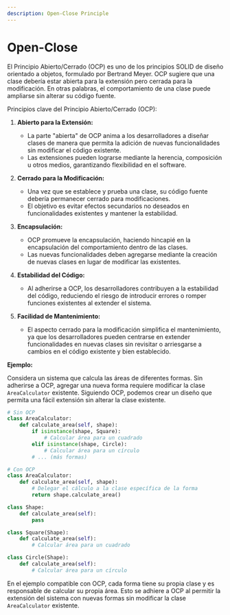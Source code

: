 ```yaml
---
description: Open-Close Principle
---
```


# Open-Close

El Principio Abierto/Cerrado (OCP) es uno de los principios SOLID de diseño orientado a objetos, formulado por Bertrand Meyer. OCP sugiere que una clase debería estar abierta para la extensión pero cerrada para la modificación. En otras palabras, el comportamiento de una clase puede ampliarse sin alterar su código fuente.

Principios clave del Principio Abierto/Cerrado (OCP):

1. **Abierto para la Extensión:**
   - La parte "abierta" de OCP anima a los desarrolladores a diseñar clases de manera que permita la adición de nuevas funcionalidades sin modificar el código existente.
   - Las extensiones pueden lograrse mediante la herencia, composición u otros medios, garantizando flexibilidad en el software.

2. **Cerrado para la Modificación:**
   - Una vez que se establece y prueba una clase, su código fuente debería permanecer cerrado para modificaciones.
   - El objetivo es evitar efectos secundarios no deseados en funcionalidades existentes y mantener la estabilidad.

3. **Encapsulación:**
   - OCP promueve la encapsulación, haciendo hincapié en la encapsulación del comportamiento dentro de las clases.
   - Las nuevas funcionalidades deben agregarse mediante la creación de nuevas clases en lugar de modificar las existentes.

4. **Estabilidad del Código:**
   - Al adherirse a OCP, los desarrolladores contribuyen a la estabilidad del código, reduciendo el riesgo de introducir errores o romper funciones existentes al extender el sistema.

5. **Facilidad de Mantenimiento:**
   - El aspecto cerrado para la modificación simplifica el mantenimiento, ya que los desarrolladores pueden centrarse en extender funcionalidades en nuevas clases sin revisitar o arriesgarse a cambios en el código existente y bien establecido.

**Ejemplo:**

Considera un sistema que calcula las áreas de diferentes formas. Sin adherirse a OCP, agregar una nueva forma requiere modificar la clase `AreaCalculator` existente. Siguiendo OCP, podemos crear un diseño que permita una fácil extensión sin alterar la clase existente.

```python
# Sin OCP
class AreaCalculator:
    def calculate_area(self, shape):
        if isinstance(shape, Square):
            # Calcular área para un cuadrado
        elif isinstance(shape, Circle):
            # Calcular área para un círculo
        # ... (más formas)

# Con OCP
class AreaCalculator:
    def calculate_area(self, shape):
        # Delegar el cálculo a la clase específica de la forma
        return shape.calculate_area()

class Shape:
    def calculate_area(self):
        pass

class Square(Shape):
    def calculate_area(self):
        # Calcular área para un cuadrado

class Circle(Shape):
    def calculate_area(self):
        # Calcular área para un círculo
```

En el ejemplo compatible con OCP, cada forma tiene su propia clase y es responsable de calcular su propia área. Esto se adhiere a OCP al permitir la extensión del sistema con nuevas formas sin modificar la clase `AreaCalculator` existente.
